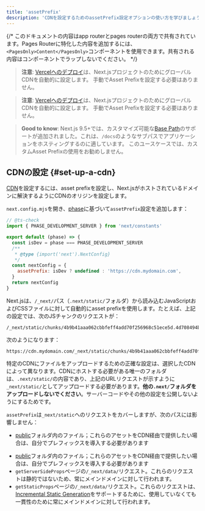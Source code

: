 ```yaml
---
title: 'assetPrefix'
description: 'CDNを設定するためのassetPrefix設定オプションの使い方を学びましょう。'
---
```


{/* このドキュメントの内容はapp routerとpages routerの両方で共有されています。Pages Routerに特化した内容を追加するには、`<PagesOnly>Content</PagesOnly>`コンポーネントを使用できます。共有される内容はコンポーネントでラップしないでください。 */}

<AppOnly>

> **注意**: [Vercelへのデプロイ](/docs/app/getting-started/deploying)は、Next.jsプロジェクトのためにグローバルCDNを自動的に設定します。
> 手動でAsset Prefixを設定する必要はありません。

</AppOnly>

<PagesOnly>

> **注意**: [Vercelへのデプロイ](https://nextjs.org/docs/canary/pages/getting-started/deploying)は、Next.jsプロジェクトのためにグローバルCDNを自動的に設定します。
> 手動でAsset Prefixを設定する必要はありません。

</PagesOnly>

> **Good to know**: Next.js 9.5+では、カスタマイズ可能な[Base Path](/docs/app/api-reference/config/next-config-js/basePath)のサポートが追加されました。これは、`/docs`のようなサブパスでアプリケーションをホスティングするのに適しています。
> このユースケースでは、カスタムAsset Prefixの使用をお勧めしません。

## CDNの設定 {#set-up-a-cdn}

[CDN](https://en.wikipedia.org/wiki/Content_delivery_network)を設定するには、asset prefixを設定し、Next.jsがホストされているドメインに解決するようにCDNのオリジンを設定します。

`next.config.mjs`を開き、[phase](/docs/app/api-reference/config/next-config-js#async-configuration)に基づいて`assetPrefix`設定を追加します：

```js title="next.config.mjs"
// @ts-check
import { PHASE_DEVELOPMENT_SERVER } from 'next/constants'

export default (phase) => {
  const isDev = phase === PHASE_DEVELOPMENT_SERVER
  /**
   * @type {import('next').NextConfig}
   */
  const nextConfig = {
    assetPrefix: isDev ? undefined : 'https://cdn.mydomain.com',
  }
  return nextConfig
}
```

Next.jsは、`/_next/`パス（`.next/static/`フォルダ）から読み込むJavaScriptおよびCSSファイルに対して自動的にasset prefixを使用します。たとえば、上記の設定では、次のJSチャンクのリクエストが：

```
/_next/static/chunks/4b9b41aaa062cbbfeff4add70f256968c51ece5d.4d708494b3aed70c04f0.js
```

次のようになります：

```
https://cdn.mydomain.com/_next/static/chunks/4b9b41aaa062cbbfeff4add70f256968c51ece5d.4d708494b3aed70c04f0.js
```

特定のCDNにファイルをアップロードするための正確な設定は、選択したCDNによって異なります。CDNにホストする必要がある唯一のフォルダは、`.next/static/`の内容であり、上記のURLリクエストが示すように`_next/static/`としてアップロードする必要があります。**他の`.next/`フォルダをアップロードしないでください**。サーバーコードやその他の設定を公開しないようにするためです。

`assetPrefix`は`_next/static`へのリクエストをカバーしますが、次のパスには影響しません：

<AppOnly>

- [public](/docs/app/building-your-application/optimizing/static-assets)フォルダ内のファイル；これらのアセットをCDN経由で提供したい場合は、自分でプレフィックスを導入する必要があります

</AppOnly>

<PagesOnly>

- [public](https://nextjs.org/docs/canary/pages/building-your-application/optimizing/static-assets)フォルダ内のファイル；これらのアセットをCDN経由で提供したい場合は、自分でプレフィックスを導入する必要があります
- `getServerSideProps`ページの`/_next/data/`リクエスト。これらのリクエストは静的ではないため、常にメインドメインに対して行われます。
- `getStaticProps`ページの`/_next/data/`リクエスト。これらのリクエストは、[Incremental Static Generation](https://nextjs.org/docs/canary/pages/building-your-application/data-fetching/incremental-static-regeneration)をサポートするために、使用していなくても一貫性のために常にメインドメインに対して行われます。

</PagesOnly>
